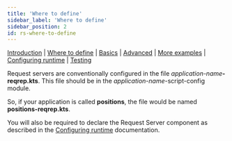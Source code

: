 ```yaml
---
title: 'Where to define'
sidebar_label: 'Where to define'
sidebar_position: 2
id: rs-where-to-define
---
```



[Introduction](/creating-applications/defining-your-application/user-interface/request-servers/request-servers/)  | [Where to define](/creating-applications/defining-your-application/user-interface/request-servers/rs-where-to-define/) | [Basics](/creating-applications/defining-your-application/user-interface/request-servers/rs-technical-details/) |  [Advanced](/creating-applications/defining-your-application/user-interface/request-servers/rs-advanced-technical-details/) | [More examples](/creating-applications/defining-your-application/user-interface/request-servers/rs-more-examples/) | [Configuring runtime](/creating-applications/defining-your-application/user-interface/request-servers/rs-configure-runtime/) | [Testing](/creating-applications/defining-your-application/user-interface/request-servers/rs-testing/)

Request servers are conventionally configured in the file _application-name_**-reqrep.kts**. This file should be in the _application-name_-script-config module.

So, if your application is called **positions**, the file would be named **positions-reqrep.kts**.

You will also be required to declare the Request Server component as described in the [Configuring runtime](/creating-applications/defining-your-application/user-interface/request-servers/rs-configure-runtime/) documentation.
